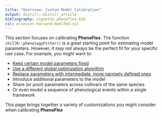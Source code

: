 ```yaml
---
title: "Overview: Custom Model Calibration"
output: distill::distill_article
bibliography: vignette_phenoflex.bib
csl: elsevier-harvard-modifed.csl
---
```


This section focuses on calibrating **PhenoFlex**. The function `chillR::phenologyFitter()` is a great starting point for estimating model parameters. However, it may not always be the perfect fit for your specific use case. For example, you might want to:
 
 - [Keep certain model parameters fixed](fixing-parameters-before-calibration.html)
 - [Use a different global optimization algorithm](implement-meigo.html)
 - [Replace parameters with intermediate, more narrowly defined ones](intermediate-model-parameters.html)
 - Introduce additional parameters to the model
 - Share (or *pool*) parameters across cultivars of the same species
 - Or even model a sequence of phenological events within a single framework
 
 This page brings together a variety of customizations you might consider when calibrating **PhenoFlex**
 